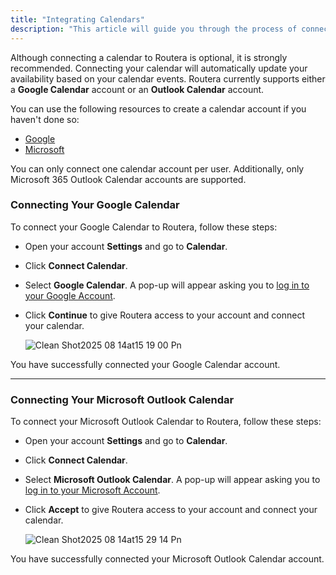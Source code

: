 ```yaml
---
title: "Integrating Calendars"
description: "This article will guide you through the process of connecting your Google Calendar or Outlook Calendar."
---
```


Although connecting a calendar to Routera is optional, it is strongly recommended. Connecting your calendar will automatically update your availability based on your calendar events. Routera currently supports either a **Google Calendar** account or an **Outlook Calendar** account.

You can use the following resources to create a calendar account if you haven't done so:

- [Google](https://support.google.com/mail/answer/56256?hl=en)
- [Microsoft](https://support.microsoft.com/en-us/account-billing/how-to-create-a-new-microsoft-account-a84675c3-3e9e-17cf-2911-3d56b15c0aaf)

<Warning>
  You can only connect one calendar account per user. Additionally, only Microsoft 365 Outlook Calendar accounts are supported.
</Warning>

### Connecting Your Google Calendar

To connect your Google Calendar to Routera, follow these steps:

- Open your account **Settings** <Icon icon="gear" /> and go to **Calendar**.
- Click **Connect Calendar**.
- Select **Google Calendar**. A pop-up will appear asking you to [log in to your Google Account](https://support.google.com/accounts/answer/76194?hl=en&sjid=13985662526329879428-NA).
- Click **Continue** to give Routera access to your account and connect your calendar.

  ![Clean Shot2025 08 14at15 19 00 Pn](/images/CleanShot2025-08-14at15.19.00.png)

<Check>
  You have successfully connected your Google Calendar account.
</Check>

---

### Connecting Your Microsoft Outlook Calendar

To connect your Microsoft Outlook Calendar to Routera, follow these steps:

- Open your account **Settings** <Icon icon="gear" /> and go to **Calendar**.
- Click **Connect Calendar**.
- Select **Microsoft Outlook Calendar**. A pop-up will appear asking you to [log in to your Microsoft Account](https://support.microsoft.com/en-us/account-billing/how-to-sign-in-to-a-microsoft-account-2ffedaca-6e1b-bc18-f28c-58539e1cb6d3).
- Click **Accept** to give Routera access to your account and connect your calendar.

  ![Clean Shot2025 08 14at15 29 14 Pn](/images/CleanShot2025-08-14at15.29.14.png)

<Check>
  You have successfully connected your Microsoft Outlook Calendar account.
</Check>